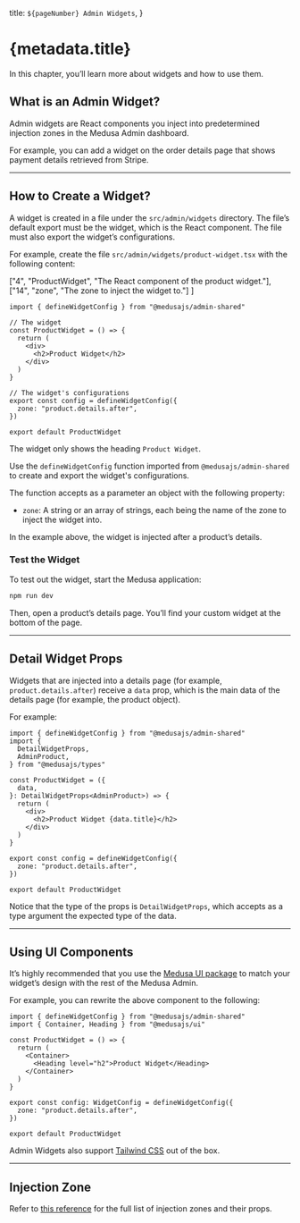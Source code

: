 
  title: `${pageNumber} Admin Widgets`,
}

# {metadata.title}

In this chapter, you’ll learn more about widgets and how to use them.

## What is an Admin Widget?

Admin widgets are React components you inject into predetermined injection zones in the Medusa Admin dashboard.

For example, you can add a widget on the order details page that shows payment details retrieved from Stripe.

---

## How to Create a Widget?

A widget is created in a file under the `src/admin/widgets` directory. The file’s default export must be the widget, which is the React component. The file must also export the widget’s configurations.

For example, create the file `src/admin/widgets/product-widget.tsx` with the following content:

  ["4", "ProductWidget", "The React component of the product widget."], 
  ["14", "zone", "The zone to inject the widget to."]
]

```tsx title="src/admin/widgets/product-widget.tsx" highlights={widgetHighlights}
import { defineWidgetConfig } from "@medusajs/admin-shared"

// The widget
const ProductWidget = () => {
  return (
    <div>
      <h2>Product Widget</h2>
    </div>
  )
}

// The widget's configurations
export const config = defineWidgetConfig({
  zone: "product.details.after",
})

export default ProductWidget
```

The widget only shows the heading `Product Widget`.

Use the `defineWidgetConfig` function imported from `@medusajs/admin-shared` to create and export the widget's configurations.

The function accepts as a parameter an object with the following property:

- `zone`: A string or an array of strings, each being the name of the zone to inject the widget into.

In the example above, the widget is injected after a product’s details.

### Test the Widget

To test out the widget, start the Medusa application:

```bash npm2yarn
npm run dev
```

Then, open a product’s details page. You’ll find your custom widget at the bottom of the page.

---

## Detail Widget Props

Widgets that are injected into a details page (for example, `product.details.after`) receive a `data` prop, which is the main data of the details page (for example, the product object).

For example:

```tsx title="src/admin/widgets/product-widget.tsx" highlights={[["8"]]}
import { defineWidgetConfig } from "@medusajs/admin-shared"
import { 
  DetailWidgetProps, 
  AdminProduct,
} from "@medusajs/types"

const ProductWidget = ({ 
  data,
}: DetailWidgetProps<AdminProduct>) => {
  return (
    <div>
      <h2>Product Widget {data.title}</h2>
    </div>
  )
}

export const config = defineWidgetConfig({
  zone: "product.details.after",
})

export default ProductWidget
```

Notice that the type of the props is `DetailWidgetProps`, which accepts as a type argument the expected type of the data.

---

## Using UI Components

It’s highly recommended that you use the [Medusa UI package](https://docs.medusajs.com/ui) to match your widget’s design with the rest of the Medusa Admin.

For example, you can rewrite the above component to the following:

```tsx title="src/admin/widgets/product-widget.tsx"
import { defineWidgetConfig } from "@medusajs/admin-shared"
import { Container, Heading } from "@medusajs/ui"

const ProductWidget = () => {
  return (
    <Container>
      <Heading level="h2">Product Widget</Heading>
    </Container>
  )
}

export const config: WidgetConfig = defineWidgetConfig({
  zone: "product.details.after",
})

export default ProductWidget
```

<Note title="Tip">

Admin Widgets also support [Tailwind CSS](https://tailwindcss.com/) out of the box.

</Note>

---

## Injection Zone

Refer to [this reference](!resources!/admin-widget-injection-zones) for the full list of injection zones and their props.
